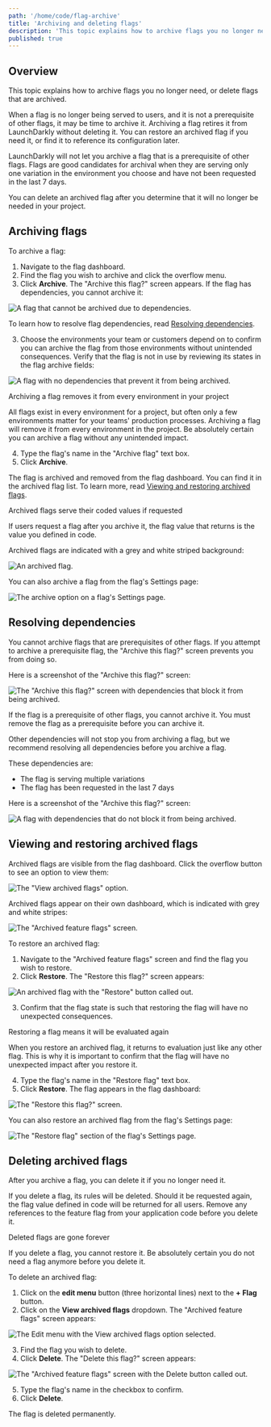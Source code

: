 ```yaml
---
path: '/home/code/flag-archive'
title: 'Archiving and deleting flags'
description: 'This topic explains how to archive flags you no longer need, or delete flags that are archived. Archiving a flag retires it from LaunchDarkly without deleting it. You can restore an archived flag, or delete it after you determine that it will no longer be needed in your project.'
published: true
---
```


## Overview

This topic explains how to archive flags you no longer need, or delete flags that are archived.

When a flag is no longer being served to users, and it is not a prerequisite of other flags, it may be time to archive it. Archiving a flag retires it from LaunchDarkly without deleting it. You can restore an archived flag if you need it, or find it to reference its configuration later.

LaunchDarkly will not let you archive a flag that is a prerequisite of other flags. Flags are good candidates for archival when they are serving only one variation in the environment you choose and have not been requested in the last 7 days.

You can delete an archived flag after you determine that it will no longer be needed in your project.

## Archiving flags

To archive a flag:

1. Navigate to the flag dashboard.
2. Find the flag you wish to archive and click the overflow menu.
3. Click **Archive**. The "Archive this flag?" screen appears. If the flag has dependencies, you cannot archive it:

![A flag that cannot be archived due to dependencies.](../../images/flag-cannot-archive.png)

To learn how to resolve flag dependencies, read [Resolving dependencies](#resolving-dependencies).

3. Choose the environments your team or customers depend on to confirm you can archive the flag from those environments without unintended consequences. Verify that the flag is not in use by reviewing its states in the flag archive fields:

![A flag with no dependencies that prevent it from being archived.](../../images/flag-can-archive.png)

<Callout intent="alert">
<CalloutTitle>Archiving a flag removes it from every environment in your project</CalloutTitle>
<CalloutDescription>

All flags exist in every environment for a project, but often only a few environments matter for your teams'  production processes. Archiving a flag will remove it from every environment in the project. Be absolutely certain you can archive a flag without any unintended impact.

</CalloutDescription>
</Callout>

4. Type the flag's name in the "Archive flag" text box.
5. Click **Archive**.

The flag is archived and removed from the flag dashboard. You can find it in the archived flag list. To learn more, read [Viewing and restoring archived flags](#viewing-and-restoring-archived-flags).

<Callout intent="info">
<CalloutTitle>Archived flags serve their coded values if requested</CalloutTitle>
<CalloutDescription>

If users request a flag after you archive it, the flag value that returns is the value you defined in code.

</CalloutDescription>
</Callout>

Archived flags are indicated with a grey and white striped background:

![An archived flag.](../../images/flag-archived.png)


You can also archive a flag from the flag's Settings page:

![The archive option on a flag's Settings page.](../../images/flag-settings-archive.png)

## Resolving dependencies

You cannot archive flags that are prerequisites of other flags. If you attempt to archive a prerequisite flag, the "Archive this flag?" screen prevents you from doing so.

Here is a screenshot of the "Archive this flag?" screen:

![The "Archive this flag?" screen with dependencies that block it from being archived.](../../images/flag-cannot-archive.png)

If the flag is a prerequisite of other flags, you cannot archive it. You must remove the flag as a prerequisite before you can archive it.

Other dependencies will not stop you from archiving a flag, but we recommend resolving all dependencies before you archive a flag.

These dependencies are:

- The flag is serving multiple variations
- The flag has been requested in the last 7 days

Here is a screenshot of the "Archive this flag?" screen:

![A flag with dependencies that do not block it from being archived.](../../images/flag-archive-mixed-dependencies.png)

## Viewing and restoring archived flags

Archived flags are visible from the flag dashboard. Click the overflow button to see an option to view them:

![The "View archived flags" option.](../../images/flag-compare-archive-menu.png)


Archived flags appear on their own dashboard, which is indicated with grey and white stripes:

![The "Archived feature flags" screen.](../../images/flag-archived.png)


To restore an archived flag:

1. Navigate to the "Archived feature flags" screen and find the flag you wish to restore.
2. Click **Restore**. The "Restore this flag?" screen appears:

![An archived flag with the "Restore" button called out.](../../images/flag-archive-restore-callout.png)


3. Confirm that the flag state is such that restoring the flag will have no unexpected consequences.

<Callout intent="info">
<CalloutTitle>Restoring a flag means it will be evaluated again</CalloutTitle>
<CalloutDescription>

When you restore an archived flag, it returns to evaluation just like any other flag. This is why it is important to confirm that the flag will have no unexpected impact after you restore it.

</CalloutDescription>
</Callout>

4. Type the flag's name in the "Restore flag" text box.
5. Click **Restore**. The flag appears in the flag dashboard:

![The "Restore this flag?" screen.](../../images/flag-archive-restore-confirm.png)


You can also restore an archived flag from the flag's Settings page:

![The "Restore flag" section of the flag's Settings page.](../../images/flag-settings-restore.png)


## Deleting archived flags

After you archive a flag, you can delete it if you no longer need it.

If you delete a flag, its rules will be deleted. Should it be requested again, the flag value defined in code will be returned for all users. Remove any references to the feature flag from your application code before you delete it.

<Callout intent="alert">
<CalloutTitle>Deleted flags are gone forever</CalloutTitle>
<CalloutDescription>

If you delete a flag, you cannot restore it. Be absolutely certain you do not need a flag anymore before you delete it.

</CalloutDescription>
</Callout>

To delete an archived flag:

1. Click on the **edit menu** button (three horizontal lines) next to the **+ Flag** button.
2. Click on the **View archived flags** dropdown. The "Archived feature flags" screen appears:

![The Edit menu with the **View archived flags** option selected.](../../images/flag-compare-archive-menu.png)

3. Find the flag you wish to delete.
4. Click **Delete**. The "Delete this flag?" screen appears:

![The "Archived feature flags" screen with the Delete button called out.](../../images/flag-archive-restore-callout.png)


5. Type the flag's name in the checkbox to confirm.
6. Click **Delete**.

The flag is deleted permanently.
